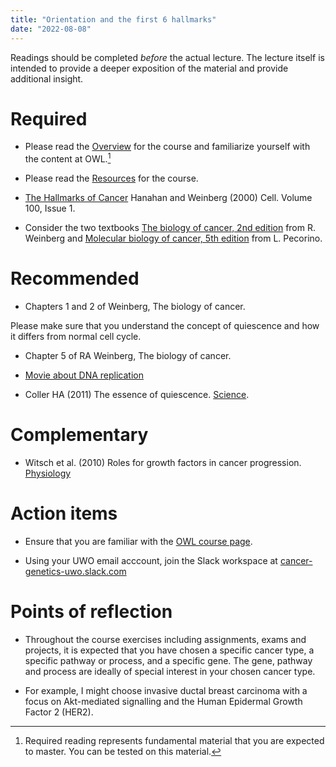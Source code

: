 ```yaml
---
title: "Orientation and the first 6 hallmarks"
date: "2022-08-08"
---
```


Readings  should be completed _before_ the actual lecture. 
The lecture itself is intended to provide a deeper exposition of the material and provide additional insight.
 
# Required 
   
  
- Please read the [Overview](/overview/) for the course and familiarize yourself with the content at OWL.^[Required reading represents fundamental material that you are expected to master. You can be tested on this material.]   
 
  
- Please read the [Resources](/resources/) for the course.  
  

- [The Hallmarks of Cancer](https://www.cell.com/fulltext/S0092-8674(00)81683-9) Hanahan and Weinberg (2000) Cell. Volume 100, Issue 1.

 

- Consider the two textbooks [The biology of cancer, 2nd edition](https://blackwells.co.uk/bookshop/product/9780815345282?gC=4cfad707612&gclid=Cj0KCQjwhqaVBhCxARIsAHK1tiOHyQt9hNtV0wc4wwIVY0L6DOpitcP_vIoaLmcQteP5j8483x_bL7AaArSKEALw_wcB) from R. Weinberg and [Molecular biology of cancer, 5th edition](https://blackwells.co.uk/bookshop/product/9780198833024?gC=4cfad707612&gclid=Cj0KCQjwhqaVBhCxARIsAHK1tiPR03yNqRZ7pwJDMHSbVY6ZOg1RZR7MHYyl_OUCDg2cef3wvcYqmnEaAqSSEALw_wcB) from L. Pecorino.
 
# Recommended

- Chapters 1 and 2 of Weinberg, The biology of cancer.

Please make sure that you understand the concept of quiescence and how it differs from normal cell cycle.

- Chapter 5 of RA Weinberg, The biology of cancer.

- [Movie about DNA replication](https://www.youtube.com/watch?v=TNKWgcFPHqw)

- Coller HA (2011) The essence of quiescence. [Science](doi:10.1126/science.1216242).


# Complementary

- Witsch et al. (2010) Roles for growth factors in cancer progression. [Physiology](doi:10.1152/physiol.00045.2009) 

# Action items  

- Ensure that you are familiar with the [OWL course page](https://owl.uwo.ca/x/gGWomX).


- Using your UWO email acccount, join the Slack workspace at [cancer-genetics-uwo.slack.com](https://cancer-genetics-uwo.slack.com)

 
 
# Points of reflection

- Throughout the course exercises including assignments, exams and projects, it is expected that you have chosen a specific cancer type, a specific pathway or process, and a specific gene. The gene, pathway and process are ideally of special interest in your chosen cancer type.

- For example, I might choose invasive ductal breast carcinoma with a focus on Akt-mediated signalling and the Human Epidermal Growth Factor 2 (HER2). 
